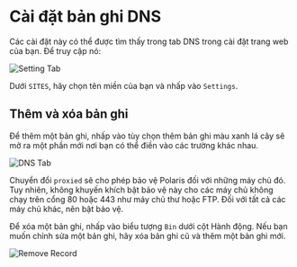 # Cài đặt bản ghi DNS

Các cài đặt này có thể được tìm thấy trong tab DNS trong cài đặt trang web của bạn. Để truy cập nó:

![Setting Tab](/img/security-center/overview/settings-tab.png)

Dưới `SITES`, hãy chọn tên miền của bạn và nhấp vào `Settings`.

## Thêm và xóa bản ghi

Để thêm một bản ghi, nhấp vào tùy chọn thêm bản ghi màu xanh lá cây sẽ mở ra một phần mới nơi bạn có thể điền vào các
trường khác nhau.

![DNS Tab](/img/security-center/dns/dns-record-dns-tab.png)

Chuyển đổi `proxied` sẽ cho phép bảo vệ Polaris đối với những máy chủ đó. Tuy nhiên, không khuyến khích bật bảo vệ này
cho các máy chủ không chạy trên cổng 80 hoặc 443 như máy chủ thư hoặc FTP. Đối với tất cả các máy chủ khác, nên bật bảo vệ.

Để xóa một bản ghi, nhấp vào biểu tượng `Bin` dưới cột Hành động. Nếu bạn muốn chỉnh sửa một bản ghi, hãy xóa bản
ghi cũ và thêm một bản ghi mới.

![Remove Record](/img/security-center/dns/dns-record-remove-dns-record.png)
